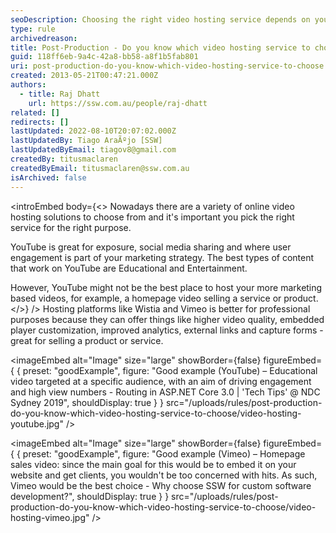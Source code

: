 ```yaml
---
seoDescription: Choosing the right video hosting service depends on your marketing strategy and goals, with YouTube suitable for exposure and user engagement, while Wistia and Vimeo are better suited for professional purposes.
type: rule
archivedreason:
title: Post-Production - Do you know which video hosting service to choose?
guid: 118ff6eb-9a4c-42a8-bb58-a8f1b5fab801
uri: post-production-do-you-know-which-video-hosting-service-to-choose
created: 2013-05-21T00:47:21.000Z
authors:
  - title: Raj Dhatt
    url: https://ssw.com.au/people/raj-dhatt
related: []
redirects: []
lastUpdated: 2022-08-10T20:07:02.000Z
lastUpdatedBy: Tiago AraÃºjo [SSW]
lastUpdatedByEmail: tiagov8@gmail.com
createdBy: titusmaclaren
createdByEmail: titusmaclaren@ssw.com.au
isArchived: false
---
```


<introEmbed
  body={<>
Nowadays there are a variety of online video hosting solutions to choose from and it's important you pick the right service for the right purpose.

YouTube is great for exposure, social media sharing and where user engagement is part of your marketing strategy. The best types of content that work on YouTube are Educational and Entertainment.

However, YouTube might not be the best place to host your more marketing based videos, for example, a homepage video selling a service or product.
  </>}
/>
Hosting platforms like Wistia and Vimeo is better for professional purposes because they can offer things like higher video quality, embedded player customization, improved analytics, external links and capture forms - great for selling a product or service.

<imageEmbed
  alt="Image"
  size="large"
  showBorder={false}
  figureEmbed={ {
    preset: "goodExample",
    figure: "Good example (YouTube) – Educational video targeted at a specific audience, with an aim of driving engagement and high view numbers - Routing in ASP.NET Core 3.0 | 'Tech Tips' @ NDC Sydney 2019",
    shouldDisplay: true
  } }
  src="/uploads/rules/post-production-do-you-know-which-video-hosting-service-to-choose/video-hosting-youtube.jpg"
/>

<imageEmbed
  alt="Image"
  size="large"
  showBorder={false}
  figureEmbed={ {
    preset: "goodExample",
    figure: "Good example (Vimeo) – Homepage sales video: since the main goal for this would be to embed it on your website and get clients, you wouldn't be too concerned with hits. As such, Vimeo would be the best choice - Why choose SSW for custom software development?",
    shouldDisplay: true
  } }
  src="/uploads/rules/post-production-do-you-know-which-video-hosting-service-to-choose/video-hosting-vimeo.jpg"
/>
